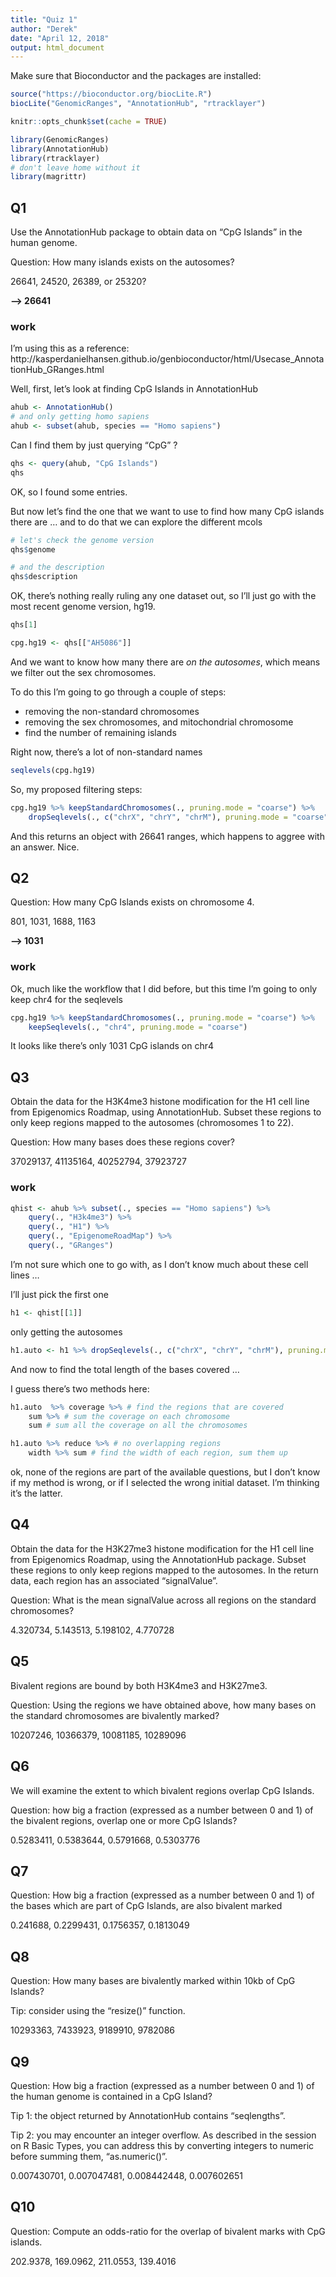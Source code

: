 ```yaml
---
title: "Quiz 1"
author: "Derek"
date: "April 12, 2018"
output: html_document
---
```


Make sure that Bioconductor and the packages are installed: 
```r
source("https://bioconductor.org/biocLite.R")
biocLite("GenomicRanges", "AnnotationHub", "rtracklayer")
```

```r
knitr::opts_chunk$set(cache = TRUE)
```


```r
library(GenomicRanges)
library(AnnotationHub)
library(rtracklayer)
# don't leave home without it
library(magrittr)
```



## Q1 

Use the AnnotationHub package to obtain data on "CpG Islands" in the human genome.

Question: How many islands exists on the autosomes?

26641, 24520, 26389, or 25320? 


**--> 26641**

### work

I'm using this as a reference: http://kasperdanielhansen.github.io/genbioconductor/html/Usecase_AnnotationHub_GRanges.html

Well, first, let's look at finding CpG Islands in AnnotationHub

```r
ahub <- AnnotationHub()
# and only getting homo sapiens
ahub <- subset(ahub, species == "Homo sapiens")
```

Can I find them by just querying "CpG" ?

```r
qhs <- query(ahub, "CpG Islands")
qhs
```

OK, so I found some entries. 

But now let's find the one that we want to use to find how many CpG islands there are ... and to do that we can explore the different mcols

```r
# let's check the genome version
qhs$genome

# and the description
qhs$description
```

OK, there's nothing really ruling any one dataset out, so I'll just go with the most recent genome version, hg19. 

```r
qhs[1]
```


```r
cpg.hg19 <- qhs[["AH5086"]]
```

And we want to know how many there are *on the autosomes*, which means we filter out the sex chromosomes. 

To do this I'm going to go through a couple of steps: 

- removing the non-standard chromosomes
- removing the sex chromosomes, and mitochondrial chromosome
- find the number of remaining islands


Right now, there's a lot of non-standard names
```r
seqlevels(cpg.hg19)
```


So, my proposed filtering steps:
```r
cpg.hg19 %>% keepStandardChromosomes(., pruning.mode = "coarse") %>%
    dropSeqlevels(., c("chrX", "chrY", "chrM"), pruning.mode = "coarse")
```

And this returns an object with 26641 ranges, which happens to aggree with an answer. Nice.



## Q2


Question: How many CpG Islands exists on chromosome 4.


801, 1031, 1688, 1163

**--> 1031**


### work

Ok, much like the workflow that I did before, but this time I'm going to only keep chr4 for the seqlevels

```r
cpg.hg19 %>% keepStandardChromosomes(., pruning.mode = "coarse") %>%
    keepSeqlevels(., "chr4", pruning.mode = "coarse")
```

It looks like there's only 1031 CpG islands on chr4

## Q3

Obtain the data for the H3K4me3 histone modification for the H1 cell line from Epigenomics Roadmap, using AnnotationHub. Subset these regions to only keep regions mapped to the autosomes (chromosomes 1 to 22).

Question: How many bases does these regions cover?


37029137, 41135164, 40252794, 37923727


### work 


```r
qhist <- ahub %>% subset(., species == "Homo sapiens") %>%
    query(., "H3k4me3") %>%
    query(., "H1") %>%
    query(., "EpigenomeRoadMap") %>% 
    query(., "GRanges")
```

I'm not sure which one to go with, as I don't know much about these cell lines ...

I'll just pick the first one

```r
h1 <- qhist[[1]]
```

only getting the autosomes

```r
h1.auto <- h1 %>% dropSeqlevels(., c("chrX", "chrY", "chrM"), pruning.mode = "")
```

And now to find the total length of the bases covered ...

I guess there's two methods here:

```r
h1.auto  %>% coverage %>% # find the regions that are covered
    sum %>% # sum the coverage on each chromosome
    sum # sum all the coverage on all the chromosomes
```

```r
h1.auto %>% reduce %>% # no overlapping regions
    width %>% sum # find the width of each region, sum them up
```


ok, none of the regions are part of the available questions, but I don't know if my method is wrong, or if I selected the wrong initial dataset. I'm thinking it's the latter.



## Q4 

Obtain the data for the H3K27me3 histone modification for the H1 cell line from Epigenomics Roadmap, using the AnnotationHub package. Subset these regions to only keep regions mapped to the autosomes. In the return data, each region has an associated "signalValue".

Question: What is the mean signalValue across all regions on the standard chromosomes?


4.320734, 5.143513, 5.198102, 4.770728



## Q5

Bivalent regions are bound by both H3K4me3 and H3K27me3.

Question: Using the regions we have obtained above, how many bases on the standard chromosomes are bivalently marked?


10207246, 10366379, 10081185, 10289096


## Q6 

We will examine the extent to which bivalent regions overlap CpG Islands.

Question: how big a fraction (expressed as a number between 0 and 1) of the bivalent regions, overlap one or more CpG Islands?


0.5283411, 0.5383644, 0.5791668, 0.5303776



## Q7 


Question: How big a fraction (expressed as a number between 0 and 1) of the bases which are part of CpG Islands, are also bivalent marked


0.241688, 0.2299431, 0.1756357, 0.1813049



## Q8

Question: How many bases are bivalently marked within 10kb of CpG Islands?

Tip: consider using the "resize()" function.


10293363, 7433923, 9189910, 9782086




## Q9

Question: How big a fraction (expressed as a number between 0 and 1) of the human genome is contained in a CpG Island?

Tip 1: the object returned by AnnotationHub contains "seqlengths".

Tip 2: you may encounter an integer overflow. As described in the session on R Basic Types, you can address this by converting integers to numeric before summing them, "as.numeric()".


0.007430701, 0.007047481, 0.008442448, 0.007602651



## Q10 

Question: Compute an odds-ratio for the overlap of bivalent marks with CpG islands.


202.9378, 169.0962, 211.0553, 139.4016